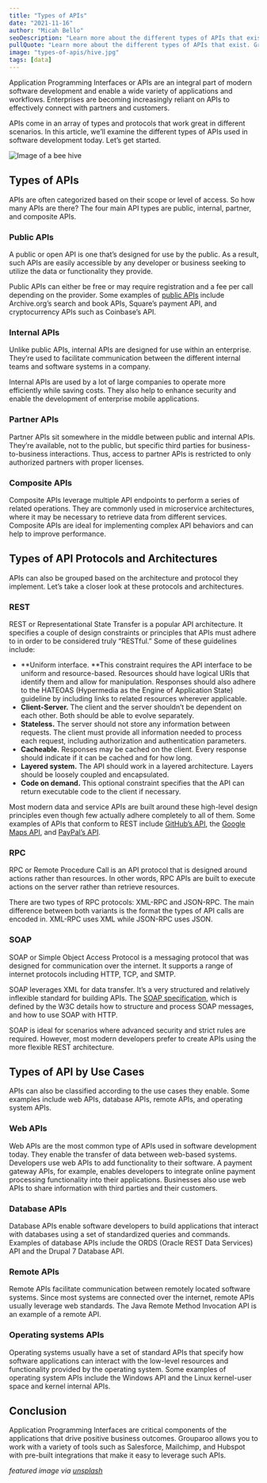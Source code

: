 ```yaml
---
title: "Types of APIs"
date: "2021-11-16"
author: "Micah Bello"
seoDescription: "Learn more about the different types of APIs that exist. Grouparoo makes it easy to connect your data warehouse with tools' APIs. ✓ Start a free trial now!"
pullQuote: "Learn more about the different types of APIs that exist. Grouparoo makes it easy to connect your data warehouse with tools' APIs."
image: "types-of-apis/hive.jpg"
tags: [data]
---
```


Application Programming Interfaces or APIs are an integral part of modern software development and enable a wide variety of applications and workflows. Enterprises are becoming increasingly reliant on APIs to effectively connect with partners and customers.

APIs come in an array of types and protocols that work great in different scenarios. In this article, we’ll examine the different types of APIs used in software development today. Let’s get started.

<Image
  alt="Image of a bee hive"
  src="types-of-apis/hive.jpg"
  centered
  height={730}
  width={918}
/>

## Types of APIs

APIs are often categorized based on their scope or level of access. So how many APIs are there? The four main API types are public, internal, partner, and composite APIs.

### Public APIs

A public or open API is one that’s designed for use by the public. As a result, such APIs are easily accessible by any developer or business seeking to utilize the data or functionality they provide.

Public APIs can either be free or may require registration and a fee per call depending on the provider. Some examples of [public APIs](https://github.com/public-apis/public-apis) include Archive.org’s search and book APIs, Square’s payment API, and cryptocurrency APIs such as Coinbase’s API.

### Internal APIs

Unlike public APIs, internal APIs are designed for use within an enterprise. They’re used to facilitate communication between the different internal teams and software systems in a company.

Internal APIs are used by a lot of large companies to operate more efficiently while saving costs. They also help to enhance security and enable the development of enterprise mobile applications.

### Partner APIs

Partner APIs sit somewhere in the middle between public and internal APIs. They’re available, not to the public, but specific third parties for business-to-business interactions. Thus, access to partner APIs is restricted to only authorized partners with proper licenses.

### Composite APIs

Composite APIs leverage multiple API endpoints to perform a series of related operations. They are commonly used in microservice architectures, where it may be necessary to retrieve data from different services. Composite APIs are ideal for implementing complex API behaviors and can help to improve performance.

## Types of API Protocols and Architectures

APIs can also be grouped based on the architecture and protocol they implement. Let’s take a closer look at these protocols and architectures.

### REST

REST or Representational State Transfer is a popular API architecture. It specifies a couple of design constraints or principles that APIs must adhere to in order to be considered truly “RESTful.” Some of these guidelines include:

- **Uniform interface. **This constraint requires the API interface to be uniform and resource-based. Resources should have logical URIs that identify them and allow for manipulation. Responses should also adhere to the HATEOAS (Hypermedia as the Engine of Application State) guideline by including links to related resources wherever applicable.
- **Client-Server.** The client and the server shouldn’t be dependent on each other. Both should be able to evolve separately.
- **Stateless.** The server should not store any information between requests. The client must provide all information needed to process each request, including authorization and authentication parameters.
- **Cacheable.** Responses may be cached on the client. Every response should indicate if it can be cached and for how long.
- **Layered system.** The API should work in a layered architecture. Layers should be loosely coupled and encapsulated.
- **Code on demand.** This optional constraint specifies that the API can return executable code to the client if necessary.

Most modern data and service APIs are built around these high-level design principles even though few actually adhere completely to all of them. Some examples of APIs that conform to REST include [GitHub’s API](https://docs.github.com/en/rest), the [Google Maps API](https://developers.google.com/maps/), and [PayPal’s API](https://developer.paypal.com/docs/api/overview/).

### RPC

RPC or Remote Procedure Call is an API protocol that is designed around actions rather than resources. In other words, RPC APIs are built to execute actions on the server rather than retrieve resources.

There are two types of RPC protocols: XML-RPC and JSON-RPC. The main difference between both variants is the format the types of API calls are encoded in. XML-RPC uses XML while JSON-RPC uses JSON.

### SOAP

SOAP or Simple Object Access Protocol is a messaging protocol that was designed for communication over the internet. It supports a range of internet protocols including HTTP, TCP, and SMTP.

SOAP leverages XML for data transfer. It’s a very structured and relatively inflexible standard for building APIs. The [SOAP specification](https://www.w3.org/TR/soap/), which is defined by the W3C details how to structure and process SOAP messages, and how to use SOAP with HTTP.

SOAP is ideal for scenarios where advanced security and strict rules are required. However, most modern developers prefer to create APIs using the more flexible REST architecture.

## Types of API by Use Cases

APIs can also be classified according to the use cases they enable. Some examples include web APIs, database APIs, remote APIs, and operating system APIs.

### Web APIs

Web APIs are the most common type of APIs used in software development today. They enable the transfer of data between web-based systems. Developers use web APIs to add functionality to their software. A payment gateway APIs, for example, enables developers to integrate online payment processing functionality into their applications. Businesses also use web APIs to share information with third parties and their customers.

### Database APIs

Database APIs enable software developers to build applications that interact with databases using a set of standardized queries and commands. Examples of database APIs include the ORDS (Oracle REST Data Services) API and the Drupal 7 Database API.

### Remote APIs

Remote APIs facilitate communication between remotely located software systems. Since most systems are connected over the internet, remote APIs usually leverage web standards. The Java Remote Method Invocation API is an example of a remote API.

### Operating systems APIs

Operating systems usually have a set of standard APIs that specify how software applications can interact with the low-level resources and functionality provided by the operating system. Some examples of operating system APIs include the Windows API and the Linux kernel-user space and kernel internal APIs.

## Conclusion

Application Programming Interfaces are critical components of the applications that drive positive business outcomes. Grouparoo allows you to work with a variety of tools such as Salesforce, Mailchimp, and Hubspot with pre-built integrations that make it easy to leverage such APIs.

_featured image via [unsplash](https://unsplash.com/photos/gi1f13S1-64)_
